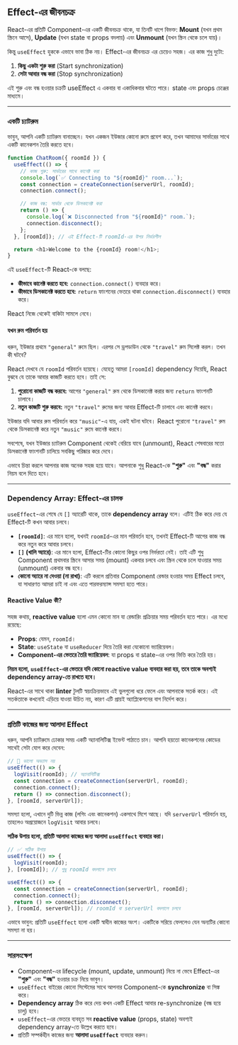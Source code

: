 ## Effect-এর জীবনচক্র

React-এর প্রতিটি Component-এর একটি জীবনচক্র থাকে, যা তিনটি ধাপে বিভক্ত: **Mount** (যখন প্রথম স্ক্রিনে আসে), **Update** (যখন state বা props বদলায়) এবং **Unmount** (যখন স্ক্রিন থেকে চলে যায়)।

কিন্তু `useEffect` হুককে এভাবে ভাবা ঠিক নয়। Effect-এর জীবনচক্র এর চেয়েও সহজ। এর কাজ শুধু দুটো:

1.  **কিছু একটা শুরু করা** (Start synchronization)
2.  **সেটা আবার বন্ধ করা** (Stop synchronization)

এই শুরু এবং বন্ধ হওয়ার চক্রটি useEffect এ একবার বা একাধিকবার ঘটতে পারে। state এবং props চেঞ্জের মাধ্যমে।

---

### একটি চ্যাটরুম

ভাবুন, আপনি একটি চ্যাটরুম বানাচ্ছেন। যখন একজন ইউজার কোনো রুমে প্রবেশ করে, তখন আমাদের সার্ভারের সাথে একটি কানেকশন তৈরি করতে হবে।

```javascript
function ChatRoom({ roomId }) {
  useEffect(() => {
    // কাজ শুরু: সার্ভারের সাথে কানেক্ট করা
    console.log(`✅ Connecting to "${roomId}" room...`);
    const connection = createConnection(serverUrl, roomId);
    connection.connect();

    // কাজ বন্ধ: সার্ভার থেকে ডিসকানেক্ট করা
    return () => {
      console.log(`❌ Disconnected from "${roomId}" room.`);
      connection.disconnect();
    };
  }, [roomId]); // এই Effect-টি roomId-এর উপর নির্ভরশীল

  return <h1>Welcome to the {roomId} room!</h1>;
}
```

এই `useEffect`-টি React-কে বলছে:

- **কীভাবে কানেক্ট করতে হবে:** `connection.connect()` ব্যবহার করে।
- **কীভাবে ডিসকানেক্ট করতে হবে:** `return` ফাংশনের ভেতরে থাকা `connection.disconnect()` ব্যবহার করে।

React নিজে থেকেই বাকিটা সামলে নেবে।

#### যখন রুম পরিবর্তন হয়

ধরুন, ইউজার প্রথমে `"general"` রুমে ছিল। এরপর সে ড্রপডাউন থেকে `"travel"` রুম সিলেক্ট করল। তখন কী ঘটবে?

React দেখবে যে `roomId` পরিবর্তন হয়েছে। যেহেতু আমরা `[roomId]` dependency দিয়েছি, React বুঝবে যে তাকে আবার কাজটি করতে হবে। তাই সে:

1.  **পুরোনো কাজটি বন্ধ করবে:** আগের `"general"` রুম থেকে ডিসকানেক্ট করার জন্য `return` ফাংশনটি চালাবে।
2.  **নতুন কাজটি শুরু করবে:** নতুন `"travel"` রুমের জন্য আবার Effect-টি চালাবে এবং কানেক্ট করবে।

ইউজার যদি আবার রুম পরিবর্তন করে `"music"`-এ যায়, একই ঘটনা ঘটবে। React পুরোনো `"travel"` রুম থেকে ডিসকানেক্ট করে নতুন `"music"` রুমে কানেক্ট করবে।

সবশেষে, যখন ইউজার চ্যাটরুম Component থেকেই বেরিয়ে যাবে (unmount), React শেষবারের মতো ডিসকানেক্ট ফাংশনটি চালিয়ে সবকিছু পরিষ্কার করে দেবে।

এভাবে চিন্তা করলে আপনার কাজ অনেক সহজ হয়ে যাবে। আপনাকে শুধু React-কে **"শুরু"** এবং **"বন্ধ"** করার নিয়ম বলে দিতে হবে।

---

### Dependency Array: Effect-এর চালক

`useEffect`-এর শেষে যে `[]` অ্যারেটি থাকে, তাকে **dependency array** বলে। এটিই ঠিক করে দেয় যে Effect-টি কখন আবার চলবে।

- **`[roomId]`**: এর মানে হলো, যখনই `roomId`-এর মান পরিবর্তন হবে, তখনই Effect-টি আগের কাজ বন্ধ করে নতুন করে আবার চলবে।
- **`[]` (খালি অ্যারে)**: এর মানে হলো, Effect-টির কোনো কিছুর ওপর নির্ভরতা নেই। তাই এটি শুধু Component প্রথমবার স্ক্রিনে আসার সময় (mount) একবার চলবে এবং স্ক্রিন থেকে চলে যাওয়ার সময় (unmount) একবার বন্ধ হবে।
- **কোনো অ্যারে না দেওয়া (না রাখা)**: এটি করলে প্রতিবার Component রেন্ডার হওয়ার সময় Effect চলবে, যা সাধারণত আমরা চাই না এবং এতে পারফরম্যান্স সমস্যা হতে পারে।

#### Reactive Value কী?

সহজ কথায়, **reactive value** হলো এমন কোনো মান যা রেন্ডারিং প্রক্রিয়ার সময় পরিবর্তন হতে পারে। এর মধ্যে রয়েছে:

- **Props**: যেমন, `roomId`।
- **State**: `useState` বা `useReducer` দিয়ে তৈরি করা যেকোনো ভ্যারিয়েবল।
- **Component-এর ভেতরে তৈরি ভ্যারিয়েবল**: যা props বা state-এর ওপর ভিত্তি করে তৈরি হয়।

**নিয়ম হলো, `useEffect`-এর ভেতরে যদি কোনো reactive value ব্যবহার করা হয়, তবে তাকে অবশ্যই dependency array-তে রাখতে হবে।**

React-এর সাথে থাকা **linter** টুলটি স্বয়ংক্রিয়ভাবে এই ভুলগুলো ধরে ফেলে এবং আপনাকে সতর্ক করে। এই সতর্কতাকে কখনোই এড়িয়ে যাওয়া উচিত নয়, কারণ এটি প্রায়ই অ্যাপ্লিকেশনের বাগ নির্দেশ করে।

---

### প্রতিটি কাজের জন্য আলাদা Effect

ধরুন, আপনি চ্যাটরুমে ঢোকার সময় একটি অ্যানালিটিক্স ইভেন্ট পাঠাতে চান। আপনি হয়তো কানেকশনের কোডের সাথেই সেটা যোগ করে দেবেন:

```javascript
// 🚫 ভালো অভ্যাস নয়
useEffect(() => {
  logVisit(roomId); // অ্যানালিটিক্স
  const connection = createConnection(serverUrl, roomId);
  connection.connect();
  return () => connection.disconnect();
}, [roomId, serverUrl]);
```

সমস্যা হলো, এখানে দুটি ভিন্ন কাজ (লগিং এবং কানেকশন) একসাথে মিশে আছে। যদি `serverUrl` পরিবর্তন হয়, তাহলেও অপ্রয়োজনে `logVisit` আবার চলবে।

**সঠিক উপায় হলো, প্রতিটি আলাদা কাজের জন্য আলাদা `useEffect` ব্যবহার করা।**

```javascript
// ✅ সঠিক উপায়
useEffect(() => {
  logVisit(roomId);
}, [roomId]); // শুধু roomId বদলালে চলবে

useEffect(() => {
  const connection = createConnection(serverUrl, roomId);
  connection.connect();
  return () => connection.disconnect();
}, [roomId, serverUrl]); // roomId বা serverUrl বদলালে চলবে
```

এভাবে ভাবুন: প্রতিটি `useEffect` হলো একটি স্বাধীন কাজের অংশ। একটিকে সরিয়ে ফেললেও যেন অন্যটির কোনো সমস্যা না হয়।

---

### সারসংক্ষেপ

- Component-এর lifecycle (mount, update, unmount) নিয়ে না ভেবে Effect-এর **"শুরু"** এবং **"বন্ধ"** হওয়ার চক্র নিয়ে ভাবুন।
- `useEffect` বাইরের কোনো সিস্টেমের সাথে আপনার Component-কে **synchronize** বা সিঙ্ক করে।
- **Dependency array** ঠিক করে দেয় কখন একটি Effect আবার re-synchronize (বন্ধ হয়ে চালু) হবে।
- `useEffect`-এর ভেতরে ব্যবহৃত সব **reactive value** (props, state) অবশ্যই dependency array-তে উল্লেখ করতে হবে।
- প্রতিটি সম্পর্কহীন কাজের জন্য **আলাদা `useEffect`** ব্যবহার করুন।
